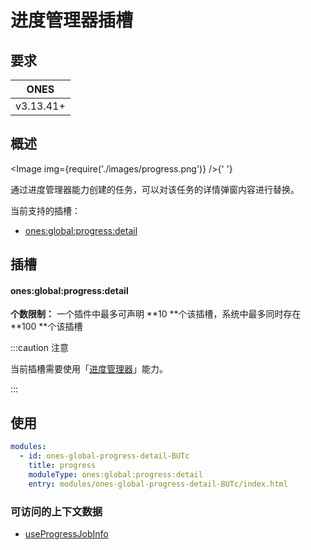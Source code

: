 
# 进度管理器插槽

## 要求

|   ONES    |
| :-------: |
| v3.13.41+ |

## 概述

<Image img={require('./images/progress.png')} />{' '}

通过进度管理器能力创建的任务，可以对该任务的详情弹窗内容进行替换。

当前支持的插槽：

- [ones:global:progress:detail](#onesglobalprogressdetail)

## 插槽

#### ones:global:progress:detail

**个数限制：** 一个插件中最多可声明 **10 **个该插槽，系统中最多同时存在 **100 **个该插槽

:::caution 注意

当前插槽需要使用「[进度管理器](../../../basic/progress-manager/progress-manager.mdx)」能力。

:::

## 使用

```yaml
modules:
  - id: ones-global-progress-detail-BUTc
    title: progress
    moduleType: ones:global:progress:detail
    entry: modules/ones-global-progress-detail-BUTc/index.html
```

### 可访问的上下文数据

- [useProgressJobInfo](../../../../reference/packages/store/store.md#useProgressJobInfo)
